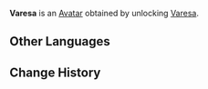 {{About|the Avatar|the playable character|Varesa}}{{Avatar Infobox
| title = Varesa
| id = 9600
| image = Varesa Avatar.png
| type = Character
| features = Varesa
| obtain = Unlock [[Varesa]]
}}'''Varesa''' is an [[Avatar]] obtained by unlocking [[Varesa]].

== Other Languages ==
{{Other Languages|Varesa
}}

== Change History ==
{{Change History|5.5}}